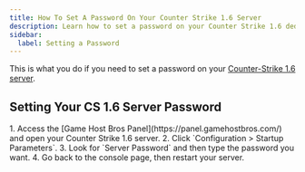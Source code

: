 ```yaml
---
title: How To Set A Password On Your Counter Strike 1.6 Server
description: Learn how to set a password on your Counter Strike 1.6 dedicated server.
sidebar:
  label: Setting a Password
---
```


This is what you do if you need to set a password on your [Counter-Strike 1.6 server](https://www.gamehostbros.com/counter-strike-1-6-server-hosting/).

## Setting Your CS 1.6 Server Password

<Steps>
1. Access the [Game Host Bros Panel](https://panel.gamehostbros.com/) and open your Counter Strike 1.6 server.
2. Click `Configuration > Startup Parameters`.
3. Look for `Server Password` and then type the password you want.
4. Go back to the console page, then restart your server.
</Steps>